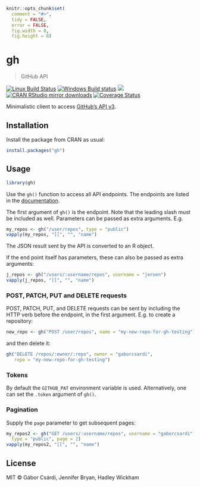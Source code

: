 
```r
knitr::opts_chunk$set(
  comment = "#>",
  tidy = FALSE,
  error = FALSE,
  fig.width = 8,
  fig.height = 8)
```

# gh

> GitHub API

[![Linux Build Status](https://travis-ci.org/r-lib/gh.svg?branch=master)](https://travis-ci.org/r-lib/gh)
[![Windows Build status](https://ci.appveyor.com/api/projects/status/github/r-lib/gh?svg=true)](https://ci.appveyor.com/project/gaborcsardi/gh)
[![](http://www.r-pkg.org/badges/version/gh)](http://www.r-pkg.org/pkg/gh)
[![CRAN RStudio mirror downloads](http://cranlogs.r-pkg.org/badges/gh)](http://www.r-pkg.org/pkg/gh)
[![Coverage Status](https://img.shields.io/codecov/c/github/r-lib/gh/master.svg)](https://codecov.io/github/r-lib/gh?branch=master)

Minimalistic client to access
[GitHub's API v3](https://developer.github.com/v3/).

## Installation

Install the package from CRAN as usual:

```r
install.packages("gh")
```

## Usage

```r
library(gh)
```

Use the `gh()` function to access all API endpoints. The endpoints are
listed in the [documentation](https://developer.github.com/v3/).

The first argument of `gh()` is the endpoint. Note that the leading slash
must be included as well. Parameters can be passed as extra arguments. E.g.

```r
my_repos <- gh("/user/repos", type = "public")
vapply(my_repos, "[[", "", "name")
```

The JSON result sent by the API is converted to an R object.

If the end point itself has parameters, these can also be passed
as extra arguments:

```r
j_repos <- gh("/users/:username/repos", username = "jeroen")
vapply(j_repos, "[[", "", "name")
```

### POST, PATCH, PUT and DELETE requests

POST, PATCH, PUT, and DELETE requests can be sent by including the
HTTP verb before the endpoint, in the first argument. E.g. to
create a repository:

```r
new_repo <- gh("POST /user/repos", name = "my-new-repo-for-gh-testing")
```

and then delete it:

```r
gh("DELETE /repos/:owner/:repo", owner = "gaborcsardi",
   repo = "my-new-repo-for-gh-testing")
```

### Tokens

By default the `GITHUB_PAT` environment variable is used. Alternatively, 
one can set the `.token` argument of `gh()`.

### Pagination

Supply the `page` parameter to get subsequent pages:

```r
my_repos2 <- gh("GET /users/:username/repos", username = "gaborcsardi",
  type = "public", page = 2)
vapply(my_repos2, "[[", "", "name")
```

## License

MIT © Gábor Csárdi, Jennifer Bryan, Hadley Wickham
